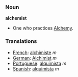 === Noun ===

'''alchemist'''

* One who practices [[Alchemy]].

===Translations===

*[[French]]: [[alchimiste]] ''m''
*[[German]]: [[Alchimist]] ''m''
*[[Portuguese]]: [[alquimista]] ''m''
*[[Spanish]]: [[alquimista]] ''m''